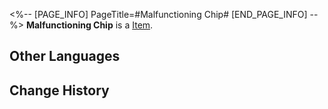<%-- [PAGE_INFO]
PageTitle=#Malfunctioning Chip#
[END_PAGE_INFO] --%>
{{Item Infobox
|title       = Malfunctioning Chip
|id          = 250201
|image       = Item Malfunctioning Chip.png
|type        = 
|invCategory = 
|rarity      = 3
|effect      = Attacking a debuffed enemy deals Additional DMG to them.
|description = A game item in Aetherium Wars. Aether Spirits will gain a special enhanced ability after equipping it.
}}
'''Malfunctioning Chip''' is a [[Item]].

==Other Languages==
{{Other Languages
|en   = Malfunctioning Chip
|zhs  = 故障破损芯片
|zht  = 故障破損晶片
|ja   = チップ「破損拡大」
|ko   = 고장 파손 칩
|es   = Chip averiado
|fr   = Puce de dysfonctionnement
|ru   = Неисправный чип
|th   = ชิปขัดข้อง
|vi   = Chip Giải Quyết Sự Cố
|de   = Nicht funktionierender Chip
|id   = Malfunctioning Chip
|pt   = Chip Defeituoso
}}

==Change History==
{{Change History|2.0}}